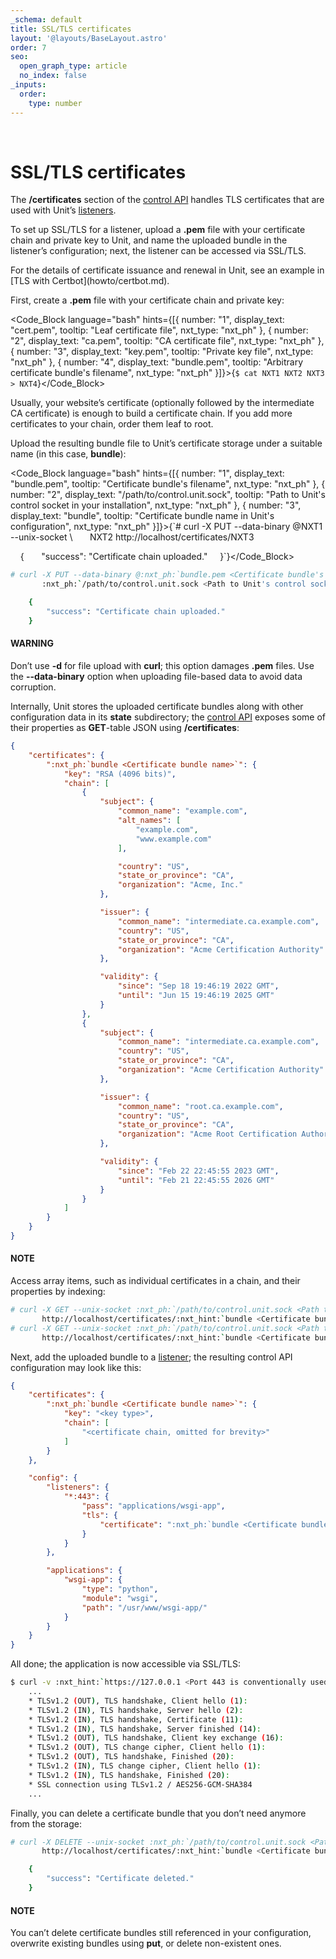 ```yaml
---
_schema: default
title: SSL/TLS certificates
layout: '@layouts/BaseLayout.astro'
order: 7
seo:
  open_graph_type: article
  no_index: false
_inputs:
  order:
    type: number
---
```

&nbsp;

# SSL/TLS certificates

The **/certificates** section of the [control API](controlapi.md#configuration-api) handles TLS certificates that are used with Unit’s [listeners](configuration.md#configuration-listeners).

To set up SSL/TLS for a listener, upload a **.pem** file with your certificate chain and private key to Unit, and name the uploaded bundle in the listener’s configuration; next, the listener can be accessed via SSL/TLS.

<Note type="note">
For the details of certificate issuance and renewal in Unit, see an example in [TLS with Certbot](howto/certbot.md).
</Note>

First, create a **.pem** file with your certificate chain and private key:

<Code_Block language="bash" hints={[{ number: "1", display_text: "cert.pem", tooltip: "Leaf certificate file", nxt_type: "nxt_ph" }, { number: "2", display_text: "ca.pem", tooltip: "CA certificate file", nxt_type: "nxt_ph" }, { number: "3", display_text: "key.pem", tooltip: "Private key file", nxt_type: "nxt_ph" }, { number: "4", display_text: "bundle.pem", tooltip: "Arbitrary certificate bundle's filename", nxt_type: "nxt_ph" }]}>{`$ cat NXT1 NXT2 NXT3 > NXT4`}</Code_Block>

Usually, your website’s certificate (optionally followed by the intermediate CA certificate) is enough to build a certificate chain. If you add more certificates to your chain, order them leaf to root.

Upload the resulting bundle file to Unit’s certificate storage under a suitable name (in this case, **bundle**):

<Code_Block language="bash" hints={[{ number: "1", display_text: "bundle.pem", tooltip: "Certificate bundle's filename", nxt_type: "nxt_ph" }, { number: "2", display_text: "/path/to/control.unit.sock", tooltip: "Path to Unit's control socket in your installation", nxt_type: "nxt_ph" }, { number: "3", display_text: "bundle", tooltip: "Certificate bundle name in Unit's configuration", nxt_type: "nxt_ph" }]}>{`# curl -X PUT --data-binary @NXT1 --unix-socket \\
&nbsp;&nbsp;&nbsp;&nbsp;&nbsp;&nbsp;NXT2 http://localhost/certificates/NXT3

&nbsp;&nbsp;&nbsp;&nbsp;{
&nbsp;&nbsp;&nbsp;&nbsp;&nbsp;&nbsp;"success": "Certificate chain uploaded."
&nbsp;&nbsp;&nbsp;&nbsp;}`}</Code_Block>

```bash
# curl -X PUT --data-binary @:nxt_ph:`bundle.pem <Certificate bundle's filename>` --unix-socket \
       :nxt_ph:`/path/to/control.unit.sock <Path to Unit's control socket in your installation>` http://localhost/certificates/:nxt_ph:`bundle <Certificate bundle name in Unit's configuration>`

    {
        "success": "Certificate chain uploaded."
    }
```

#### WARNING

Don’t use **\-d** for file upload with **curl**; this option damages **.pem** files. Use the **\--data-binary** option when uploading file-based data to avoid data corruption.

Internally, Unit stores the uploaded certificate bundles along with other configuration data in its **state** subdirectory; the [control API](controlapi.md#configuration-api) exposes some of their properties as **GET**\-table JSON using **/certificates**:

```json
{
    "certificates": {
        ":nxt_ph:`bundle <Certificate bundle name>`": {
            "key": "RSA (4096 bits)",
            "chain": [
                {
                    "subject": {
                        "common_name": "example.com",
                        "alt_names": [
                            "example.com",
                            "www.example.com"
                        ],

                        "country": "US",
                        "state_or_province": "CA",
                        "organization": "Acme, Inc."
                    },

                    "issuer": {
                        "common_name": "intermediate.ca.example.com",
                        "country": "US",
                        "state_or_province": "CA",
                        "organization": "Acme Certification Authority"
                    },

                    "validity": {
                        "since": "Sep 18 19:46:19 2022 GMT",
                        "until": "Jun 15 19:46:19 2025 GMT"
                    }
                },
                {
                    "subject": {
                        "common_name": "intermediate.ca.example.com",
                        "country": "US",
                        "state_or_province": "CA",
                        "organization": "Acme Certification Authority"
                    },

                    "issuer": {
                        "common_name": "root.ca.example.com",
                        "country": "US",
                        "state_or_province": "CA",
                        "organization": "Acme Root Certification Authority"
                    },

                    "validity": {
                        "since": "Feb 22 22:45:55 2023 GMT",
                        "until": "Feb 21 22:45:55 2026 GMT"
                    }
                }
            ]
        }
    }
}
```

#### NOTE

Access array items, such as individual certificates in a chain, and their properties by indexing:

```bash
# curl -X GET --unix-socket :nxt_ph:`/path/to/control.unit.sock <Path to Unit's control socket in your installation>` \
       http://localhost/certificates/:nxt_hint:`bundle <Certificate bundle name>`/chain/0/
# curl -X GET --unix-socket :nxt_ph:`/path/to/control.unit.sock <Path to Unit's control socket in your installation>` \
       http://localhost/certificates/:nxt_hint:`bundle <Certificate bundle name>`/chain/0/subject/alt_names/0/
```

Next, add the uploaded bundle to a [listener](configuration.md#configuration-listeners); the resulting control API configuration may look like this:

```json
{
    "certificates": {
        ":nxt_ph:`bundle <Certificate bundle name>`": {
            "key": "<key type>",
            "chain": [
                "<certificate chain, omitted for brevity>"
            ]
        }
    },

    "config": {
        "listeners": {
            "*:443": {
                "pass": "applications/wsgi-app",
                "tls": {
                    "certificate": ":nxt_ph:`bundle <Certificate bundle name>`"
                }
            }
        },

        "applications": {
            "wsgi-app": {
                "type": "python",
                "module": "wsgi",
                "path": "/usr/www/wsgi-app/"
            }
        }
    }
}
```

All done; the application is now accessible via SSL/TLS:

```bash
$ curl -v :nxt_hint:`https://127.0.0.1 <Port 443 is conventionally used for HTTPS connections>`
    ...
    * TLSv1.2 (OUT), TLS handshake, Client hello (1):
    * TLSv1.2 (IN), TLS handshake, Server hello (2):
    * TLSv1.2 (IN), TLS handshake, Certificate (11):
    * TLSv1.2 (IN), TLS handshake, Server finished (14):
    * TLSv1.2 (OUT), TLS handshake, Client key exchange (16):
    * TLSv1.2 (OUT), TLS change cipher, Client hello (1):
    * TLSv1.2 (OUT), TLS handshake, Finished (20):
    * TLSv1.2 (IN), TLS change cipher, Client hello (1):
    * TLSv1.2 (IN), TLS handshake, Finished (20):
    * SSL connection using TLSv1.2 / AES256-GCM-SHA384
    ...
```

Finally, you can delete a certificate bundle that you don’t need anymore from the storage:

```bash
# curl -X DELETE --unix-socket :nxt_ph:`/path/to/control.unit.sock <Path to Unit's control socket in your installation>` \
       http://localhost/certificates/:nxt_hint:`bundle <Certificate bundle name>`

    {
        "success": "Certificate deleted."
    }
```

#### NOTE

You can’t delete certificate bundles still referenced in your configuration, overwrite existing bundles using **put**, or delete non-existent ones.